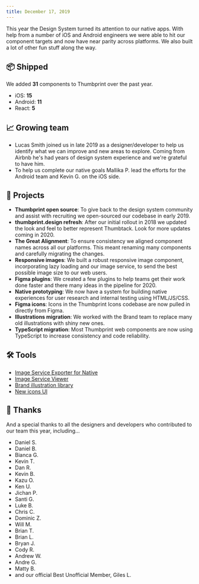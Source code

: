```yaml
---
title: December 17, 2019
---
```


This year the Design System turned its attention to our native apps. With help from a number of iOS and Android engineers we were able to hit our component targets and now have near parity across platforms. We also built a lot of other fun stuff along the way.

## 📦 Shipped

We added **31** components to Thumbprint over the past year.

-   iOS: **15**
-   Android: **11**
-   React: **5**

## 📈 Growing team

-   Lucas Smith joined us in late 2019 as a designer/developer to help us identify what we can improve and new areas to explore. Coming from Airbnb he's had years of design system experience and we're grateful to have him.
-   To help us complete our native goals Mallika P. lead the efforts for the Android team and Kevin G. on the iOS side.

## 🧰 Projects

-   **Thumbprint open source**: To give back to the design system community and assist with recruiting we open-sourced our codebase in early 2019.
-   **thumbprint.design refresh**: After our initial rollout in 2018 we updated the look and feel to better represent Thumbtack. Look for more updates coming in 2020.
-   **The Great Alignment**: To ensure consistency we aligned component names across all our platforms. This meant renaming many components and carefully migrating the changes.
-   **Responsive images**: We built a robust responsive image component, incorporating lazy loading and our image service, to send the best possible image size to our web users.
-   **Figma plugins**: We created a few plugins to help teams get their work done faster and there many ideas in the pipeline for 2020.
-   **Native prototyping**: We now have a system for building native experiences for user research and internal testing using HTML/JS/CSS.
-   **Figma icons**: Icons in the Thumbprint Icons codebase are now pulled in directly from Figma.
-   **Illustrations migration**: We worked with the Brand team to replace many old illustrations with shiny new ones.
-   **TypeScript migration**: Most Thumbprint web components are now using TypeScript to increase consistency and code reliability.

## 🛠️ Tools

-   [Image Service Exporter for Native](https://images.thumbprint.design/tools/image-exporter/)
-   [Image Service Viewer](https://images.thumbprint.design/tools/image-viewer)
-   [Brand illustration library](https://images.thumbprint.design/tools/illus-library/index.html)
-   [New icons UI](https://icons.thumbprint.design)

## 🤗 Thanks

And a special thanks to all the designers and developers who contributed to our team this year, including…

-   Daniel S.
-   Daniel B.
-   Bianca G.
-   Kevin T.
-   Dan R.
-   Kevin B.
-   Kazu O.
-   Ken U.
-   Jichan P.
-   Santi G.
-   Luke B.
-   Chris C.
-   Dominic Z.
-   Will M.
-   Brian T.
-   Brian L.
-   Bryan J.
-   Cody R.
-   Andrew W.
-   Andre G.
-   Matty B.
-   and our official Best Unofficial Member, Giles L.
